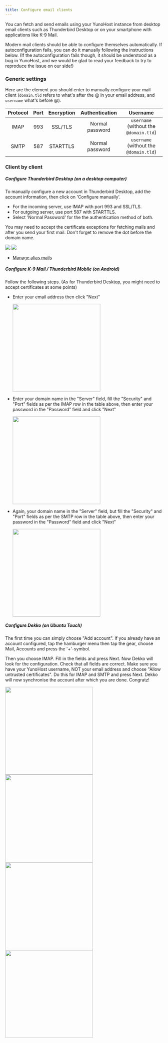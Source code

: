```yaml
---
title: Configure email clients
---
```



You can fetch and send emails using your YunoHost instance from desktop email clients such as Thunderbird Desktop or on your smartphone with applications like K-9 Mail.

Modern mail clients should be able to configure themselves automatically. If autoconfiguration fails, you can do it manually following the instructions below. (If the autoconfiguration fails though, it should be understood as a bug in YunoHost, and we would be glad to read your feedback to try to reproduce the issue on our side!)

### Generic settings

Here are the element you should enter to manually configure your mail client (`domain.tld` refers to what's after the @ in your email address, and `username` what's before @).

| Protocol | Port | Encryption | Authentication  | Username                               |
| :--:     | :-:  | :--:       | :--:            | :--:                                   |
| IMAP     | 993  | SSL/TLS    | Normal password | `username` (without the `@domain.tld`) |
| SMTP     | 587  | STARTTLS   | Normal password | `username` (without the `@domain.tld`) |

### Client by client

<Tabs>
<TabItem value="thunderbird" label="Mozilla Thunderbird">

##### <SmallInline url='/img/icons/logo-thunderbird.png'/> Configure Thunderbird Desktop (on a desktop computer)

To manually configure a new account in Thunderbird Desktop, add the account information, then click on 'Configure manually'.

- For the incoming server, use IMAP with port 993 and SSL/TLS.
- For outgoing server, use port 587 with STARTTLS. 
- Select 'Normal Password' for the the authentication method of both. 

You may need to accept the certificate exceptions for fetching mails and after you send your first mail. Don't forget to remove the dot before the domain name.

![](/img/softwares/thunderbird_config_1.png)
![](/img/softwares/thunderbird_config_2.png)

- [Manage alias mails](https://support.mozilla.org/en-US/kb/configuring-email-aliases)

</TabItem>
<TabItem value="k9" label="K-9 Mail (Thunderbird Mobile)">

##### <SmallInline url='/img/icons/logo-k9.png'/> Configure K-9 Mail / Thunderbird Mobile (on Android)

Follow the following steps. (As for Thunderbird Desktop, you might need to accept certificates at some points)

- Enter your email address then click "Next"

  <img src="/img/softwares/thunderbird_mobile_config_1.png" alt='' width="280"/>
- Enter your domain name in the "Server" field, fill the "Security" and "Port" fields as per the IMAP row in the table above, then enter your password in the "Password" field and click "Next"

  <img src="/img/softwares/thunderbird_mobile_config_2.png" alt='' width="280"/>
- Again, your domain name in the "Server" field, but fill the "Security" and "Port" fields as per the SMTP row in the table above, then enter your password in the "Password" field and click "Next"

  <img src="/img/softwares/thunderbird_mobile_config_3.png" alt='' width="280"/>

</TabItem>
<TabItem value="dekko" label="Dekko">

##### <SmallInline url='/img/icons/logo-dekko.png'/> Configure Dekko (on Ubuntu Touch)

The first time you can simply choose "Add account". If you already have an account configured, tap the hamburger menu then tap the gear, choose Mail, Accounts and press the '+'-symbol.

Then you choose IMAP. Fill in the fields and press Next. Now Dekko will look for the configuration. Check that all fields are correct. Make sure you have your YunoHost username, NOT your email address and choose "Allow untrusted certificates". Do this for IMAP and SMTP and press Next. Dekko will now synchronise the account after which you are done. Congratz!

<img src="/img/softwares/dekko_config_1.png" width="280"/>
<img src="/img/softwares/dekko_config_2.png" width="280"/>
<img src="/img/softwares/dekko_config_3.png" width="280"/>
<img src="/img/softwares/dekko_config_4.png" width="280"/>

</TabItem>
</Tabs>
